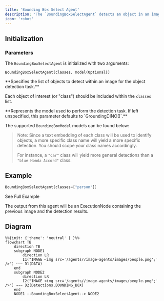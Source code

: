 ```yaml
---
title: 'Bounding Box Select Agent'
description: 'The `BoundingBoxSelectAgent` detects an object in an image and selects its bounding box.'
icon: 'robot'
---
```


## Initialization

### Parameters

The `BoundingBoxSelectAgent` is initialized with two arguments: 

```
BoundingBoxSelectAgent(classes, model(Optional))
```


<ResponseField name="classes" type="List[String]" required>
**Specifies the list of objects to detect within an image for the object detection task.**

Each object of interest (or "class") should be included within the `classes` list. 
</ResponseField>

<ResponseField name="model" type="BoundingBoxModel">
**Represents the model used to perform the detection task. If left unspecified, this parameter defaults to `GroundingDINO()`.**
  
The supported `BoundingBoxModel` models can be found below:
  <Expandable title="Supported MultimodalLLMs">
    <ResponseField name="GroundingDINO()" type="BoundingBoxModel (Default)">
    </ResponseField>
    <ResponseField name="DETIC()" type="BoundingBoxModel">
    </ResponseField>
    <ResponseField name="OwlV2()" type="BoundingBoxModel">
    </ResponseField>
    <ResponseField name="YOLOWorld()" type="BoundingBoxModel">
    </ResponseField>

  </Expandable>

</ResponseField>

> Note: Since a text embedding of each class will be used to identify objects, a more specific class name will yield a more specific detection. You should scope your class names accordingly. 
> 
> For instance, a `"car"` class will yield more general detections than a `"blue Honda Accord"` class.



## Example

```python example.py
BoundingBoxSelectAgent(classes=["person"])
```

<CardGroup cols={2}>
  <Card
    title="PPE Example"
    icon="circle-info"
    href="https://docs.overeasy.sh/examples/ppe-example"
  >
    See Full Example
  </Card>
</CardGroup>

The output from this agent will be an ExecutionNode containing the previous image and the detection results.

## Diagram

```mermaid
%%{init: {'theme': 'neutral' } }%%
flowchart TB
    direction TB
    subgraph NODE1
        direction LR
        I1("IMAGE <img src='/agents//image-agents/images/people.png';' />") ~~~ D1(DATA)
    end
    subgraph NODE2
        direction LR
        I2("IMAGE <img src='/agents//image-agents/images/people.png';' />") ~~~ D2(Detections.BOUNDING_BOX)
    end
    NODE1 --BoundingBoxSelectAgent--> NODE2
```

